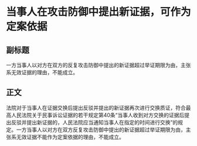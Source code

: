 # 当事人在攻击防御中提出新证据，可作为定案依据
## 副标题
一方当事人以对方在双方的反复攻击防御中提出的新证据超过举证期限为由，主张系无效证据的理由，不能成立。
## 正文
法院对于当事人在证据交换后提出反驳并提出的新证据再次进行交换质证，符合最高人民法院关于民事诉讼证据的若干规定第40条“当事人收到对方交换的证据后提出反驳并提出新证据的，人民法院应当通知当事人在指定的时间进行交换”的规定。一方当事人以对方在双方反复攻击防御中提出的新证据超过举证期限为由，主张系无效证据不能作为定案依据的理由，不能成立。